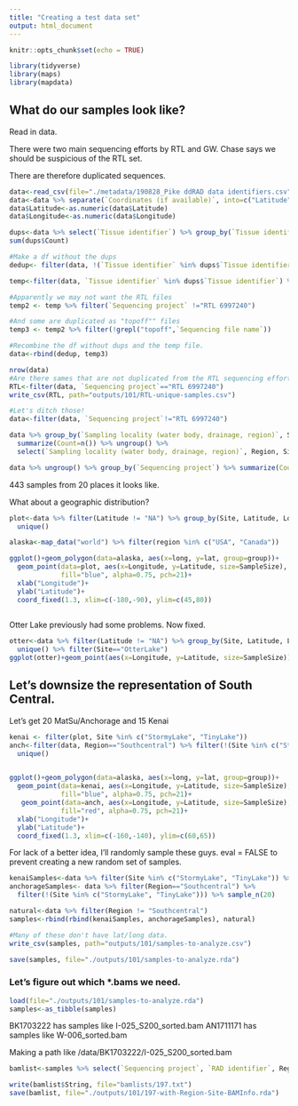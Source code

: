 ```yaml
---
title: "Creating a test data set"
output: html_document
---
```


```r
knitr::opts_chunk$set(echo = TRUE)
```

```r
library(tidyverse)
library(maps)
library(mapdata)
```

## What do our samples look like?
Read in data.

There were two main sequencing efforts by RTL and GW. Chase says we should be suspicious of the RTL set.

There are therefore duplicated sequences.

```r
data<-read_csv(file="./metadata/190828_Pike ddRAD data identifiers.csv")
data<-data %>% separate(`Coordinates (if available)`, into=c("Latitude", "Longitude"), sep =",")
data$Latitude<-as.numeric(data$Latitude)
data$Longitude<-as.numeric(data$Longitude)

dups<-data %>% select(`Tissue identifier`) %>% group_by(`Tissue identifier`) %>% summarize(Count=n()) %>% filter (Count > 1)
sum(dups$Count)

#Make a df without the dups
dedup<- filter(data, !(`Tissue identifier` %in% dups$`Tissue identifier`))

temp<-filter(data, `Tissue identifier` %in% dups$`Tissue identifier`) %>% arrange(`DNA identifier`)

#Apparently we may not want the RTL files
temp2 <- temp %>% filter(`Sequencing project` !="RTL 6997240")

#And some are duplicated as "topoff"" files
temp3 <- temp2 %>% filter(!grepl("topoff",`Sequencing file name`))

#Recombine the df without dups and the temp file.
data<-rbind(dedup, temp3)

```



```r
nrow(data)
#Are there sames that are not duplicated from the RTL sequencing effort?
RTL<-filter(data, `Sequencing project`=="RTL 6997240")
write_csv(RTL, path="outputs/101/RTL-unique-samples.csv")

#Let's ditch those!
data<-filter(data, `Sequencing project`!="RTL 6997240")

data %>% group_by(`Sampling locality (water body, drainage, region)`, Site, Region) %>% 
  summarize(Count=n()) %>% ungroup() %>%
  select(`Sampling locality (water body, drainage, region)`, Region, Site, Count)

data %>% ungroup() %>% group_by(`Sequencing project`) %>% summarize(Count=n())


```

443 samples from 20 places it looks like.

What about a geographic distribution?

```r
plot<-data %>% filter(Latitude != "NA") %>% group_by(Site, Latitude, Longitude) %>% summarize(SampleSize=n()) %>% select(Site, Latitude, Longitude, SampleSize) %>%
  unique()

alaska<-map_data("world") %>% filter(region %in% c("USA", "Canada"))

ggplot()+geom_polygon(data=alaska, aes(x=long, y=lat, group=group))+
  geom_point(data=plot, aes(x=Longitude, y=Latitude, size=SampleSize),
             fill="blue", alpha=0.75, pch=21)+
  xlab("Longitude")+
  ylab("Latitude")+
  coord_fixed(1.3, xlim=c(-180,-90), ylim=c(45,80))
 
```

Otter Lake previously had some problems. Now fixed.

```r
otter<-data %>% filter(Latitude != "NA") %>% group_by(Site, Latitude, Longitude) %>% summarize(SampleSize=n()) %>% select(Site, Latitude, Longitude, SampleSize) %>%
  unique() %>% filter(Site=="OtterLake")
ggplot(otter)+geom_point(aes(x=Longitude, y=Latitude, size=SampleSize))
```

## Let's downsize the representation of South Central.

Let's get 20 MatSu/Anchorage and 15 Kenai

```r
kenai <- filter(plot, Site %in% c("StormyLake", "TinyLake"))
anch<-filter(data, Region=="Southcentral") %>% filter(!(Site %in% c("StormyLake", "TinyLake"))) %>% filter(Latitude != "NA") %>% group_by(Site, Latitude, Longitude) %>% summarize(SampleSize=n()) %>% select(Site, Latitude, Longitude, SampleSize) %>%
  unique()
  

ggplot()+geom_polygon(data=alaska, aes(x=long, y=lat, group=group))+
  geom_point(data=kenai, aes(x=Longitude, y=Latitude, size=SampleSize),
             fill="blue", alpha=0.75, pch=21)+
   geom_point(data=anch, aes(x=Longitude, y=Latitude, size=SampleSize),
             fill="red", alpha=0.75, pch=21)+
  xlab("Longitude")+
  ylab("Latitude")+
  coord_fixed(1.3, xlim=c(-160,-140), ylim=c(60,65))
```

For lack of a better idea, I'll randomly sample these guys. 
eval = FALSE to prevent creating a new random set of samples.
```r
kenaiSamples<-data %>% filter(Site %in% c("StormyLake", "TinyLake")) %>% sample_n(15) 
anchorageSamples<- data %>% filter(Region=="Southcentral") %>% 
  filter(!(Site %in% c("StormyLake", "TinyLake"))) %>% sample_n(20) 

natural<-data %>% filter(Region != "Southcentral")
samples<-rbind(rbind(kenaiSamples, anchorageSamples), natural)

#Many of these don't have lat/long data.
write_csv(samples, path="outputs/101/samples-to-analyze.csv")
```

```r
save(samples, file="./outputs/101/samples-to-analyze.rda")
```

### Let's figure out which *.bams we need.
```r
load(file="./outputs/101/samples-to-analyze.rda")
samples<-as_tibble(samples)
```


BK1703222 has samples like I-025_S200_sorted.bam
AN1711171 has samples like W-006_sorted.bam

Making a path like
/data/BK1703222/I-025_S200_sorted.bam
```r
bamlist<-samples %>% select(`Sequencing project`, `RAD identifier`, Region, Site) %>% separate(`Sequencing project`, c("GW", "Project")) %>% mutate(String=paste("data/",Project,"/",`RAD identifier`,"_sorted.bam", sep=""))

write(bamlist$String, file="bamlists/197.txt")
save(bamlist, file="./outputs/101/197-with-Region-Site-BAMInfo.rda")
```